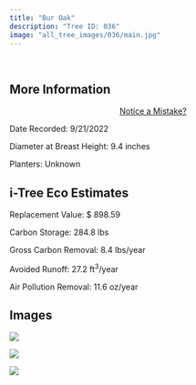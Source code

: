 ```yaml
---
title: "Bur Oak"
description: "Tree ID: 036"
image: "all_tree_images/036/main.jpg"
---
```


<br>

## **More Information**
::: column-margin
<center><a class="button" href="https://forms.gle/W6f5nwYxrM33hF4f7">Notice a Mistake?</a></center>
:::


Date Recorded:  9/21/2022

Diameter at Breast Height:  9.4  inches

Planters:  Unknown

## **i-Tree Eco Estimates**


 Replacement Value: $ 898.59

 Carbon Storage:  284.8  lbs

 Gross Carbon Removal:  8.4  lbs/year

 Avoided Runoff:  27.2  ft<sup>3</sup>/year

 Air Pollution Removal:  11.6  oz/year

## **Images**


 ![](all_tree_images/036/IMG_6432.jpg)

 ![](all_tree_images/036/IMG_6434.jpg)

 ![](all_tree_images/036/main.jpg)
